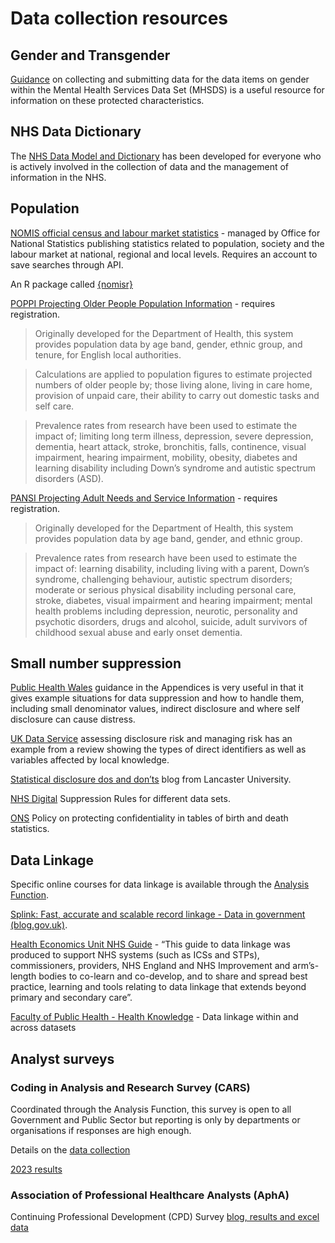 # Data collection resources

## Gender and Transgender

[Guidance](https://digital.nhs.uk/data-and-information/data-collections-and-data-sets/data-sets/mental-health-services-data-set/guidance-on-collecting-and-submitting-data-for-data-items-on-gender#data-items-on-gender-and-trans-status) on collecting and submitting data for the data items on gender within the Mental Health Services Data Set (MHSDS) is a useful resource for information on these protected characteristics.

## NHS Data Dictionary

The [NHS Data Model and Dictionary](https://www.datadictionary.nhs.uk/) has been developed for everyone who is actively involved in the collection of data and the management of information in the NHS.

## Population

[NOMIS official census and labour market statistics](https://www.nomisweb.co.uk/) - managed by Office for National Statistics publishing statistics related to population, society and the labour market at national, regional and local levels. 
Requires an account to save searches through API. 

An R package called [{nomisr}](#api)

[POPPI Projecting Older People Population Information](https://www.poppi.org.uk/) - requires registration. 

> Originally developed for the Department of Health, this system provides population data by age band, gender, ethnic group, and tenure, for English local authorities.

> Calculations are applied to population figures to estimate projected numbers of older people by; those living alone, living in care home, provision of unpaid care, their ability to carry out domestic tasks and self care.

> Prevalence rates from research have been used to estimate the impact of; limiting long term illness, depression, severe depression, dementia, heart attack, stroke, bronchitis\emphysema, falls, continence, visual impairment, hearing impairment, mobility, obesity, diabetes and learning disability including Down's syndrome and autistic spectrum disorders (ASD).

[PANSI Projecting Adult Needs and Service Information](https://www.pansi.org.uk/) - requires registration. 

> Originally developed for the Department of Health, this system provides population data by age band, gender, and ethnic group.

> Prevalence rates from research have been used to estimate the impact of: learning disability, including living with a parent, Down's syndrome, challenging behaviour, autistic spectrum disorders; moderate or serious physical disability including personal care, stroke, diabetes, visual impairment and hearing impairment; mental health problems including depression, neurotic, personality and psychotic disorders, drugs and alcohol, suicide, adult survivors of childhood sexual abuse and early onset dementia.

## Small number suppression

[Public Health Wales](https://phw.nhs.wales/about-us/policies-and-procedures/policies-and-procedures-documents/information-governance-information-management-and-technology-supporting-documents/small-numbers-publishing-guidance/) guidance in the Appendices is very useful in that it gives example situations for data suppression and how to handle them, including small denominator values, indirect disclosure and where self disclosure can cause distress.

[UK Data Service](https://ukdataservice.ac.uk/learning-hub/research-data-management/data-protection/disclosure-assessment/) assessing disclosure risk and managing risk has an example from a review showing the types of direct identifiers as well as variables affected by local knowledge.

[Statistical disclosure dos and don'ts](http://wp.lancs.ac.uk/administrative-data-research/2021/08/27/statistical-disclosure-the-dos-and-donts/) blog from Lancaster University.

[NHS Digital](https://digital.nhs.uk/data-and-information/data-tools-and-services/data-services/data-quality/data-quality-maturity-index-methodology/suppression-rules) Suppression Rules for different data sets.

[ONS](https://www.ons.gov.uk/methodology/methodologytopicsandstatisticalconcepts/disclosurecontrol/policyonprotectingconfidentialityintablesofbirthanddeathstatistics) Policy on protecting confidentiality in tables of birth and death statistics.

## Data Linkage

Specific online courses for data linkage is available through the [Analysis Function](#AF).

[Splink: Fast, accurate and scalable record linkage - Data in government (blog.gov.uk)](https://dataingovernment.blog.gov.uk/2022/09/23/splink-fast-accurate-and-scalable-record-linkage/).

[Health Economics Unit NHS Guide](https://healtheconomicsunit.nhs.uk/wp-content/uploads/2022/02/Data-linkage-guide_January-2022.pdf) - "This guide to data linkage was produced to support NHS systems (such as ICSs and STPs), commissioners, providers, NHS England and NHS Improvement and arm’s-length bodies to co-learn and co-develop, and to share and spread best practice, learning and tools relating to data linkage that extends beyond primary and secondary care".

[Faculty of Public Health - Health Knowledge](https://www.healthknowledge.org.uk/public-health-textbook/health-information/3b-sickness-health/data-linkage) - Data linkage within and across datasets

## Analyst surveys

### Coding in Analysis and Research Survey (CARS)

Coordinated through the Analysis Function, this survey is open to all Government and Public Sector but reporting is only by departments or organisations if responses are high enough.

Details on the [data collection](https://best-practice-and-impact.github.io/CARS/data_collection.html)

[2023 results](https://best-practice-and-impact.github.io/CARS/summary.html)

### Association of Professional Healthcare Analysts (AphA)

Continuing Professional Development (CPD) Survey [blog, results and excel data](https://www.aphanalysts.org/ltnws/nhs-at-risk-of-losing-a-generation-of-data-analysts/)
